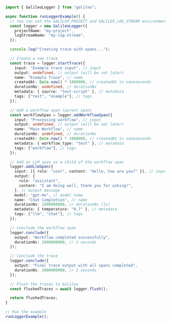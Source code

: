 ```typescript TypeScript
import { GalileoLogger } from "galileo";

async function runLoggerExample() {
  // You can set the GALILEO_PROJECT and GALILEO_LOG_STREAM environment variables
  const logger = new GalileoLogger({
    projectName: "my-project",
    logStreamName: "my-log-stream",
  });

  console.log("Creating trace with spans...");

  // Create a new trace
  const trace = logger.startTrace({
    input: "Example trace input", // input
    output: undefined, // output (will be set later)
    name: "Example Trace", // name
    createdAt: Date.now() * 1000000, // createdAt in nanoseconds
    durationNs: undefined, // durationNs
    metadata: { source: "test-script" }, // metadata
    tags: ["test", "example"], // tags
  });

  // Add a workflow span (parent span)
  const workflowSpan = logger.addWorkflowSpan({
    input: "Processing workflow", // input
    output: undefined, // output (will be set later)
    name: "Main Workflow", // name
    durationNs: undefined, // durationNs
    createdAt: Date.now() * 1000000, // createdAt in nanoseconds
    metadata: { workflow_type: "test" }, // metadata
    tags: ["workflow"], // tags
  });

  // Add an LLM span as a child of the workflow span
  logger.addLlmSpan({
    input: [{ role: "user", content: "Hello, how are you?" }], // input messages
    output: {
      role: "assistant",
      content: "I am doing well, thank you for asking!",
    }, // output message
    model: "gpt-4o", // model name
    name: "Chat Completion", // name
    durationNs: 1000000000, // durationNs (1s)
    metadata: { temperature: "0.7" }, // metadata
    tags: ["llm", "chat"], // tags
  });

  // Conclude the workflow span
  logger.conclude({
    output: "Workflow completed successfully",
    durationNs: 2000000000, // 2 seconds
  });

  // Conclude the trace
  logger.conclude({
    output: "Final trace output with all spans completed",
    durationNs: 3000000000, // 3 seconds
  });

  // Flush the traces to Galileo
  const flushedTraces = await logger.flush();

  return flushedTraces;
}

// Run the example
runLoggerExample();
```
